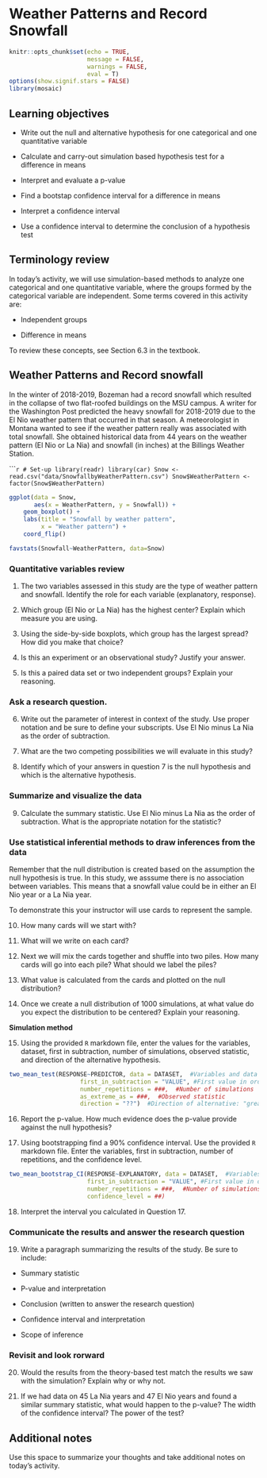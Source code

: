 # Weather Patterns and Record Snowfall

```r
knitr::opts_chunk$set(echo = TRUE, 
                      message = FALSE,
                      warnings = FALSE, 
                      eval = T)
options(show.signif.stars = FALSE)
library(mosaic)
```

\newcommand\latexcode[1]{#1}

## Learning objectives

* Write out the null and alternative hypothesis for one categorical and one quantitative variable

* Calculate and carry-out simulation based hypothesis test for a difference in means

* Interpret and evaluate a p-value

* Find a bootstap confidence interval for a difference in means

* Interpret a confidence interval

* Use a confidence interval to determine the conclusion of a hypothesis test

## Terminology review

In today's activity, we will use simulation-based methods to analyze one categorical and one quantitative variable, where the groups formed by the categorical variable are independent. Some terms covered in this activity are:

* Independent groups

* Difference in means

To review these concepts, see Section 6.3 in the textbook.

## Weather Patterns and Record snowfall

In the winter of 2018-2019, Bozeman had a record snowfall which resulted in the collapse of two flat-roofed buildings on the MSU campus.  A writer for the Washington Post predicted the heavy snowfall for 2018-2019 due to the El Ni\latexcode{\~{n}}o weather pattern that occurred in that season. A meteorologist in Montana wanted to see if the weather pattern really was associated with total snowfall. She obtained historical data from 44 years on the weather pattern (El Ni\latexcode{\~{n}}o or La Ni\latexcode{\~{n}}a) and snowfall (in inches) at the Billings Weather Station.  


``````r
# Set-up
library(readr)
library(car)
Snow <- read.csv("data/SnowfallbyWeatherPattern.csv")
Snow$WeatherPattern <- factor(Snow$WeatherPattern)
```


```r
ggplot(data = Snow,
       aes(x = WeatherPattern, y = Snowfall)) +
    geom_boxplot() + 
    labs(title = "Snowfall by weather pattern",
         x = "Weather pattern") +
    coord_flip()
```


```r
favstats(Snowfall~WeatherPattern, data=Snow)
```

### Quantitative variables review

1. The two variables assessed in this study are the type of weather pattern and snowfall.  Identify the role for each variable (explanatory, response).

\vspace{1in}

2. Which group (El Ni\latexcode{\~{n}}o or La Ni\latexcode{\~{n}}a) has the highest center? Explain which measure you are using.

\vspace{1in}

3.  Using the side-by-side boxplots, which group has the largest spread?  How did you make that choice?

\vspace{1in}

4.  Is this an experiment or an observational study? Justify your answer.

\vspace{1in}

5.  Is this a paired data set or two independent groups?  Explain your reasoning.

\vspace{1in}

### Ask a research question.

6.  Write out the parameter of interest in context of the study.  Use proper notation and be sure to define your subscripts.  Use El Ni\latexcode{\~{n}}o minus La Ni\latexcode{\~{n}}a as the order of subtraction.

\vspace{1in}

7.  What are the two competing possibilities we will evaluate in this study?

\vspace{1in}

8.  Identify which of your answers in question 7 is the null hypothesis and which is the alternative hypothesis. 

\vspace{1in}

### Summarize and visualize the data

9. Calculate the summary statistic.  Use El Ni\latexcode{\~{n}}o minus La Ni\latexcode{\~{n}}a as the order of subtraction. What is the appropriate notation for the statistic?

\vspace{0.5in}

### Use statistical inferential methods to draw inferences from the data

Remember that the null distribution is created based on the assumption the null hypothesis is true.  In this study, we asssume there is no association between variables.  This means that a snowfall value could be in either an El Ni\latexcode{\~{n}}o year or a La Ni\latexcode{\~{n}}a year.

To demonstrate this your instructor will use cards to represent the sample.  

10.  How many cards will we start with?

\vspace{0.5in}

11.  What will we write on each card?

\vspace{0.5in}

12.  Next we will mix the cards together and shuffle into two piles.  How many cards will go into each pile?  What should we label the piles?

\vspace{1in}

13.  What value is calculated from the cards and plotted on the null distribution?

\vspace{1in}

14.  Once we create a null distribution of 1000 simulations, at what value do you expect the distribution to be centered?  Explain your reasoning.

\vspace{1in}

**Simulation method**

15.  Using the provided `R` markdown file, enter the values for the variables, dataset, first in subtraction, number of simulations, observed statistic, and direction of the alternative hypothesis.
```r
two_mean_test(RESPONSE~PREDICTOR, data = DATASET,  #Variables and data
                    first_in_subtraction = "VALUE", #First value in order of subtraction
                    number_repetitions = ###,  #Number of simulations
                    as_extreme_as = ###,  #Observed statistic
                    direction = "??")  #Direction of alternative: "greater", "less", or "two-sided"
```

\vspace{1in}


16.  Report the p-value. How much evidence does the p-value provide against the null hypothesis?

\vspace{1in}

17. Using bootstrapping find a 90% confidence interval. Use the provided `R` markdown file. Enter the variables, first in subtraction, number of repetitions, and the confidence level.
```r
two_mean_bootstrap_CI(RESPONSE~EXPLANATORY, data = DATASET,  #Variables and data
                      first_in_subtraction = "VALUE", #First value in order of subtraction
                      number_repetitions = ###,  #Number of simulations
                      confidence_level = ##)
```



18. Interpret the interval you calculated in Question 17. 

\vspace{1in}

### Communicate the results and answer the research question

19.  Write a paragraph summarizing the results of the study.  Be sure to include:

* Summary statistic

* P-value and interpretation

* Conclusion (written to answer the research question)

* Confidence interval and interpretation

* Scope of inference

\vspace{3in}

### Revisit and look rorward

20.  Would the results from the theory-based test match the results we saw with the simulation?  Explain why or why not.

\vspace{1in}

21. If we had data on 45 La Ni\latexcode{\~{n}}a years and 47 El Ni\latexcode{\~{n}}o years and found a similar summary statistic, what would happen to the p-value?  The width of the confidence interval?  The power of the test?

\vspace{1in}




## Additional notes

Use this space to summarize your thoughts and take additional notes on today's activity.




